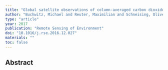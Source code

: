 ```yaml
---
title: "Global satellite observations of column-averaged carbon dioxide and methane: The GHG-CCI XCO2 and XCH4 CRDP3 data set"
author: "Buchwitz, Michael and Reuter, Maximilian and Schneising, Oliver and Hewson, Will and Detmers, Rob G and Boesch, Hartmut and Hasekamp, Otto P and Aben, Ilse and Bovensmann, Heinrich and Burrows, John P and others"
type: "article"
year: 2017
publication: "Remote Sensing of Environment"
doi: "10.1016/j.rse.2016.12.027"
materials: ""
toc: false
---
```


## Abstract

